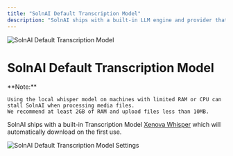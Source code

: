 ```yaml
---
title: "SolnAI Default Transcription Model"
description: "SolnAI ships with a built-in LLM engine and provider that enables you to download popular and highly-rated LLMs like LLama-3, Phi-3 and more that can run locally on your CPU and GPU."
---
```



<Image
  src="/images/SolnAI-setup/transcription-model-configuration/local/built-in/header-image.png"
  height={1080}
  width={1920}
  quality={100}
  alt="SolnAI Default Transcription Model"
/>

# SolnAI Default Transcription Model

<Callout type="info" emoji="️💡">
  **Note:**

    Using the local whisper model on machines with limited RAM or CPU can stall SolnAI when processing media files.
    We recommend at least 2GB of RAM and upload files less than 10MB.

</Callout>

SolnAI ships with a built-in Transcription Model [Xenova Whisper](https://huggingface.co/Xenova/whisper-small) which will automatically download on the first use.

<Image
  src="/images/SolnAI-setup/transcription-model-configuration/local/built-in/default-transcription.png"
  height={1080}
  width={1920}
  quality={100}
  alt="SolnAI Default Transcription Model Settings"
/>
